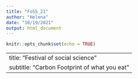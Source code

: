 ```yaml
---
title: "FoSS_21"
author: "Helena"
date: "10/19/2021"
output: html_document
---
```


```r
knitr::opts_chunk$set(echo = TRUE)
```
---
title: "Festival of social science "
subtitle: "Carbon Footprint of what you eat"
---



<!-- rmarkdown::render_site() -->